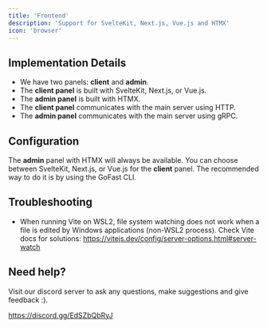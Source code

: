 ```yaml
---
title: 'Frontend'
description: 'Support for SvelteKit, Next.js, Vue.js and HTMX'
icon: 'browser'
---
```


## Implementation Details

- We have two panels: **client** and **admin**.
- The **client panel** is built with SvelteKit, Next.js, or Vue.js.
- The **admin panel** is built with HTMX.
- The **client panel** communicates with the main server using HTTP.
- The **admin panel** communicates with the main server using gRPC.

## Configuration

The **admin** panel with HTMX will always be available. You can choose between SvelteKit, Next.js, or Vue.js for the **client** panel. The recommended way to do it is by using the GoFast CLI.

## Troubleshooting

- When running Vite on WSL2, file system watching does not work when a file is edited by Windows applications (non-WSL2 process). Check Vite docs for solutions: https://vitejs.dev/config/server-options.html#server-watch

## Need help?

Visit our discord server to ask any questions, make suggestions and give feedback :).

https://discord.gg/EdSZbQbRyJ
